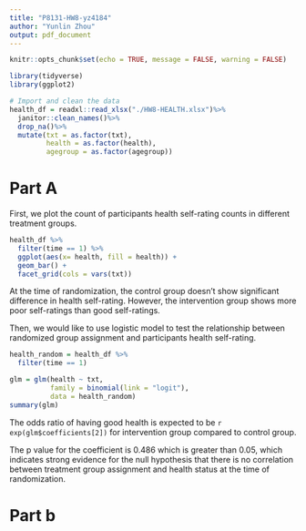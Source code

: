 ```yaml
---
title: "P8131-HW8-yz4184"
author: "Yunlin Zhou"
output: pdf_document
---
```


```r
knitr::opts_chunk$set(echo = TRUE, message = FALSE, warning = FALSE)
```

```r
library(tidyverse)
library(ggplot2)
```

```r
# Import and clean the data
health_df = readxl::read_xlsx("./HW8-HEALTH.xlsx")%>%
  janitor::clean_names()%>%
  drop_na()%>%
  mutate(txt = as.factor(txt),
         health = as.factor(health),
         agegroup = as.factor(agegroup))
```

# Part A

First, we plot the count of participants health self-rating counts in different treatment groups.

```r
health_df %>%
  filter(time == 1) %>%
  ggplot(aes(x= health, fill = health)) +
  geom_bar() + 
  facet_grid(cols = vars(txt))
```

At the time of randomization, the control group doesn't show significant difference in health self-rating. However, the intervention group shows more poor self-ratings than good  self-ratings.

Then, we would like to use logistic model to test the relationship between randomized group assignment and participants health self-rating.
 
```r
health_random = health_df %>%
  filter(time == 1)

glm = glm(health ~ txt,
          family = binomial(link = "logit"),
          data = health_random)
summary(glm)

```

The odds ratio of having good health is expected to be `r exp(glm$coefficients[2])` for intervention group compared to control group.

The p value for the coefficient is 0.486 which is greater than 0.05, which indicates strong evidence for the null hypothesis that there is no correlation between treatment group assignment and health status at the time of randomization.


# Part b

```r

```






